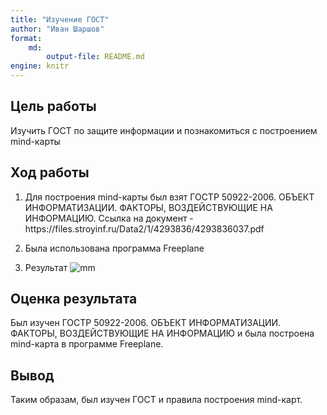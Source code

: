 ```yaml
---
title: "Изучение ГОСТ"
author: "Иван Шаршов"
format: 
    md:
        output-file: README.md
engine: knitr
---
```


## Цель работы
Изучить ГОСТ по защите информации и познакомиться с построением mind-карты

## Ход работы

1. Для построения mind-карты был взят ГОСТР 50922-2006.  ОБЪЕКТ ИНФОРМАТИЗАЦИИ. ФАКТОРЫ, ВОЗДЕЙСТВУЮЩИЕ НА ИНФОРМАЦИЮ.
Ссылка на документ - https://files.stroyinf.ru/Data2/1/4293836/4293836037.pdf

2. Была использована программа Freeplane

3. Результат
![mm](lab5.png)

## Оценка результата
Был изучен ГОСТР 50922-2006. ОБЪЕКТ ИНФОРМАТИЗАЦИИ. ФАКТОРЫ, ВОЗДЕЙСТВУЮЩИЕ НА ИНФОРМАЦИЮ и была построена mind-карта в программе Freeplane.

## Вывод
Таким образам, был изучен ГОСТ и правила построения mind-карт.
